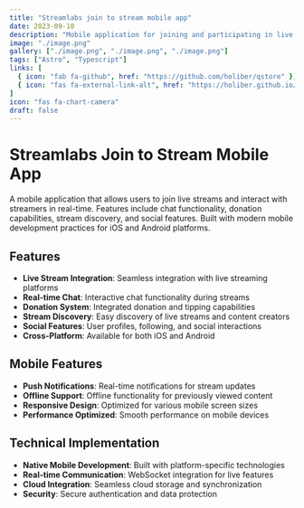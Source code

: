```yaml
---
title: "Streamlabs join to stream mobile app"
date: 2023-09-10
description: "Mobile application for joining and participating in live streams"
image: "./image.png"
gallery: ["./image.png", "./image.png", "./image.png"]
tags: ["Astro", "Typescript"]
links: [
  { icon: "fab fa-github", href: "https://github.com/holiber/qstore" },
  { icon: "fas fa-external-link-alt", href: "https://holiber.github.io/qstore/" }
]
icon: "fas fa-chart-camera"
draft: false
---
```


# Streamlabs Join to Stream Mobile App

A mobile application that allows users to join live streams and interact with streamers in real-time. Features include chat functionality, donation capabilities, stream discovery, and social features. Built with modern mobile development practices for iOS and Android platforms.

## Features

- **Live Stream Integration**: Seamless integration with live streaming platforms
- **Real-time Chat**: Interactive chat functionality during streams
- **Donation System**: Integrated donation and tipping capabilities
- **Stream Discovery**: Easy discovery of live streams and content creators
- **Social Features**: User profiles, following, and social interactions
- **Cross-Platform**: Available for both iOS and Android

## Mobile Features

- **Push Notifications**: Real-time notifications for stream updates
- **Offline Support**: Offline functionality for previously viewed content
- **Responsive Design**: Optimized for various mobile screen sizes
- **Performance Optimized**: Smooth performance on mobile devices

## Technical Implementation

- **Native Mobile Development**: Built with platform-specific technologies
- **Real-time Communication**: WebSocket integration for live features
- **Cloud Integration**: Seamless cloud storage and synchronization
- **Security**: Secure authentication and data protection
